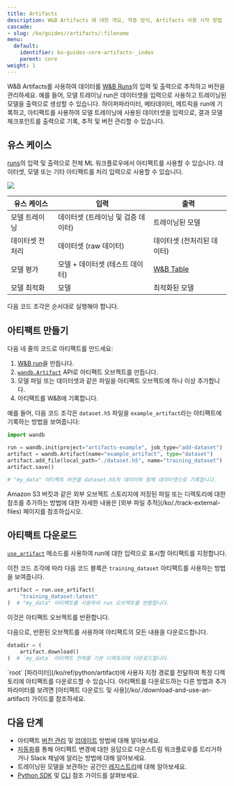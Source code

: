 ```yaml
---
title: Artifacts
description: W&B Artifacts 에 대한 개요, 작동 방식, Artifacts 사용 시작 방법
cascade:
- slug: /ko/guides//artifacts/:filename
menu:
  default:
    identifier: ko-guides-core-artifacts-_index
    parent: core
weight: 1
---
```


<CardGroup cols={2}>
<Card title="Try in Colab" href="https://colab.research.google.com/github/wandb/examples/blob/master/colabs/wandb-artifacts/Artifact_fundamentals.ipynb" icon="python"/>
<Card title="Try in W&B" href="https://wandb.ai/wandb/arttest/artifacts/model/iv3_trained/5334ab69740f9dda4fed/lineage" icon="sliders-up"/>
</CardGroup>

W&B Artifacts를 사용하여 데이터를 [W&B Runs](/ko/guides/models/track/runs/)의 입력 및 출력으로 추적하고 버전을 관리하세요. 예를 들어, 모델 트레이닝 run은 데이터셋을 입력으로 사용하고 트레이닝된 모델을 출력으로 생성할 수 있습니다. 하이퍼파라미터, 메타데이터, 메트릭을 run에 기록하고, 아티팩트를 사용하여 모델 트레이닝에 사용된 데이터셋을 입력으로, 결과 모델 체크포인트를 출력으로 기록, 추적 및 버전 관리할 수 있습니다.

## 유스 케이스
[runs](/ko/guides/models/track/runs/)의 입력 및 출력으로 전체 ML 워크플로우에서 아티팩트를 사용할 수 있습니다. 데이터셋, 모델 또는 기타 아티팩트를 처리 입력으로 사용할 수 있습니다.

<Frame>
    <img src="/images/artifacts/artifacts_landing_page2.png"  />
</Frame>

| 유스 케이스 | 입력 | 출력 |
|---|---|---|
| 모델 트레이닝 | 데이터셋 (트레이닝 및 검증 데이터) | 트레이닝된 모델 |
| 데이터셋 전처리 | 데이터셋 (raw 데이터) | 데이터셋 (전처리된 데이터) |
| 모델 평가 | 모델 + 데이터셋 (테스트 데이터) | [W&B Table](/ko/guides/models/tables/) |
| 모델 최적화 | 모델 | 최적화된 모델 |

<Note>
다음 코드 조각은 순서대로 실행해야 합니다.
</Note>

## 아티팩트 만들기

다음 네 줄의 코드로 아티팩트를 만드세요:
1. [W&B run](/ko/guides/models/track/runs/)을 만듭니다.
2. [`wandb.Artifact`](/ko/ref/python/artifact) API로 아티팩트 오브젝트를 만듭니다.
3. 모델 파일 또는 데이터셋과 같은 파일을 아티팩트 오브젝트에 하나 이상 추가합니다.
4. 아티팩트를 W&B에 기록합니다.

예를 들어, 다음 코드 조각은 `dataset.h5` 파일을 `example_artifact`라는 아티팩트에 기록하는 방법을 보여줍니다:

```python
import wandb

run = wandb.init(project="artifacts-example", job_type="add-dataset")
artifact = wandb.Artifact(name="example_artifact", type="dataset")
artifact.add_file(local_path="./dataset.h5", name="training_dataset")
artifact.save()

# "my_data" 아티팩트 버전을 dataset.h5의 데이터와 함께 데이터셋으로 기록합니다.
```

<Note>
Amazon S3 버킷과 같은 외부 오브젝트 스토리지에 저장된 파일 또는 디렉토리에 대한 참조를 추가하는 방법에 대한 자세한 내용은 [외부 파일 추적](/ko/./track-external-files) 페이지를 참조하십시오.
</Note>

## 아티팩트 다운로드
[`use_artifact`](/ko/ref/python/run#use_artifact) 메소드를 사용하여 run에 대한 입력으로 표시할 아티팩트를 지정합니다.

이전 코드 조각에 따라 다음 코드 블록은 `training_dataset` 아티팩트를 사용하는 방법을 보여줍니다.

```python
artifact = run.use_artifact(
    "training_dataset:latest"
)  # "my_data" 아티팩트를 사용하여 run 오브젝트를 반환합니다.
```
이것은 아티팩트 오브젝트를 반환합니다.

다음으로, 반환된 오브젝트를 사용하여 아티팩트의 모든 내용을 다운로드합니다.

```python
datadir = (
    artifact.download()
)  # `my_data` 아티팩트 전체를 기본 디렉토리에 다운로드합니다.
```

<Note>
`root` [파라미터](/ko/ref/python/artifact)에 사용자 지정 경로를 전달하여 특정 디렉토리에 아티팩트를 다운로드할 수 있습니다. 아티팩트를 다운로드하는 다른 방법과 추가 파라미터를 보려면 [아티팩트 다운로드 및 사용](/ko/./download-and-use-an-artifact) 가이드를 참조하세요.
</Note>

## 다음 단계
* 아티팩트 [버전 관리](/ko/./create-a-new-artifact-version) 및 [업데이트](/ko/./update-an-artifact) 방법에 대해 알아보세요.
* [자동화](/ko/guides/core/automations/)를 통해 아티팩트 변경에 대한 응답으로 다운스트림 워크플로우를 트리거하거나 Slack 채널에 알리는 방법에 대해 알아보세요.
* 트레이닝된 모델을 보관하는 공간인 [레지스트리](/ko/guides/core/registry/)에 대해 알아보세요.
* [Python SDK](/ko/ref/python/artifact) 및 [CLI](/ko/ref/cli/wandb-artifact/) 참조 가이드를 살펴보세요.
